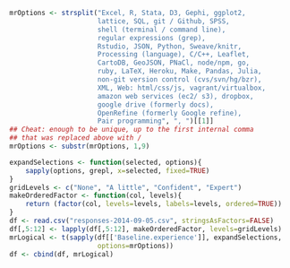 ```r
mrOptions <- strsplit("Excel, R, Stata, D3, Gephi, ggplot2, 
                      lattice, SQL, git / Github, SPSS, 
                      shell (terminal / command line), 
                      regular expressions (grep), 
                      Rstudio, JSON, Python, Sweave/knitr, 
                      Processing (language), C/C++, Leaflet, 
                      CartoDB, GeoJSON, PNaCl, node/npm, go,
                      ruby, LaTeX, Heroku, Make, Pandas, Julia, 
                      non-git version control (cvs/svn/hg/bzr), 
                      XML, Web: html/css/js, vagrant/virtualbox, 
                      amazon web services (ec2/ s3), dropbox, 
                      google drive (formerly docs), 
                      OpenRefine (formerly Google refine), 
                      Pair programming", ", ")[[1]]
## Cheat: enough to be unique, up to the first internal comma
## that was replaced above with /
mrOptions <- substr(mrOptions, 1,9)

expandSelections <- function(selected, options){
    sapply(options, grepl, x=selected, fixed=TRUE)
}
gridLevels <- c("None", "A little", "Confident", "Expert")
makeOrderedFactor <- function(col, levels){
    return (factor(col, levels=levels, labels=levels, ordered=TRUE))
}
df <- read.csv("responses-2014-09-05.csv", stringsAsFactors=FALSE)
df[,5:12] <- lapply(df[,5:12], makeOrderedFactor, levels=gridLevels)
mrLogical <- t(sapply(df[['Baseline.experience']], expandSelections, 
                      options=mrOptions))
df <- cbind(df, mrLogical)
```